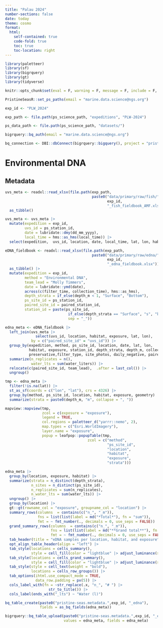 ```yaml
---
title: "Palau 2024"
number-sections: false
date: today
theme: cosmo
format: 
  html:
    self-contained: true
    code-fold: true
    toc: true
    toc-location: right
---
```


```r
library(paletteer)
library(sf)
library(bigrquery)
library(gt)
library(tidyverse)

knitr::opts_chunk$set(eval = F, warning = F, message = F, include = F, echo = F)

PristineSeasR::set_ps_paths(email = "marine.data.science@ngs.org")

exp_id <- "PLW_2024"

exp_path <- file.path(ps_science_path, "expeditions", "PLW-2024")

ps_data_path <- file.path(ps_science_path, "datasets/")

bigrquery::bq_auth(email = "marine.data.science@ngs.org")

bq_connection <- DBI::dbConnect(bigrquery::bigquery(), project = "pristine-seas")
```

# Environmental DNA

## Metadata

```r
uvs_meta <- readxl::read_xlsx(file.path(exp_path, 
                                        paste0("data/primary/raw/fish/",
                                               exp_id,
                                               "_fish_fieldbook_AMF.xlsx"))) |> 
  as_tibble()

uvs_meta <- uvs_meta |> 
  mutate(expedition = exp_id, 
         uvs_id = ps_station_id,
         date = lubridate::dmy(dd_mm_yyyy),
         local_time = hms::as_hms(local_time)) |> 
  select(expedition,  uvs_id, location, date, local_time, lat, lon, habitat, exposure, alternative_site_id, everything(), -dd_mm_yyyy, -sand_number, -sand_m, -ps_station_id, -team_lead)
```


```r
eDNA_fieldbook <- readxl::read_xlsx(file.path(exp_path, 
                                        paste0("data/primary/raw/edna/",
                                               exp_id,
                                               "_edna_fieldbook.xlsx"))) |> 
  as_tibble() |> 
  mutate(expedition = exp_id, 
         method = "Environmental DNA",
         team_lead = "Molly Timmers",
         date = lubridate::ymd(date),
         across(c(filter_time, collection_time), hms::as_hms),
         depth_strata = if_else(depth_m < 1, "Surface", "Bottom"),
         ps_site_id = ps_station_id,
         paired_site_id = paired_station_id,
         station_id = paste(ps_site_id, 
                             if_else(depth_strata == "Surface", "s", "b"),
                             sep = "_"))

edna_meta <- eDNA_fieldbook |> 
  left_join(uvs_meta |> 
              select(uvs_id, location, habitat, exposure, lat, lon), 
            by = c("paired_site_id" = "uvs_id")) |>
  group_by(expedition, method, ps_site_id, location, date, lat, lon,
           habitat, exposure, station_id, depth_strata, depth_m, collection_time, filter_time,
           preservative,filter_type, site_photos, daily_negative, paired_site_id, team_lead) |> 
  summarize(n_replicates = n(),
            water_lts = sum(water_liters)) |> 
  relocate(c(paired_site_id, team_lead),  .after = last_col()) |> 
  ungroup()
```

```r
tmp <- edna_meta |> 
  filter(!is.na(lat)) |> 
  st_as_sf(coords = c("lon", "lat"), crs = 4326) |> 
  group_by(method, ps_site_id, location, habitat, exposure, geometry) |> 
  summarize(strata = paste0(depth_m, "m", collapse = ", "))

mapview::mapview(tmp,
                 zcol = c(exposure = "exposure"), 
                 legend = TRUE,
                 col.regions = paletteer_d("yarrr::nemo", 2),
                 map.types = c("Esri.WorldImagery"),
                 layer.name = "exposure",
                 popup = leafpop::popupTable(tmp,
                                      zcol = c("method",
                                               "ps_site_id",
                                               "location",
                                               "habitat",
                                               "exposure",
                                               "strata")))
```

```r
edna_meta |> 
  group_by(location, exposure, habitat) |> 
  summarize(strata = n_distinct(depth_strata),
            n_sites = n_distinct(ps_site_id),
            n_replicates = sum(n_replicates),
            n_water_lts = sum(water_lts)) |> 
  ungroup() |> 
  group_by(location) |> 
  gt::gt(rowname_col = "exposure", groupname_col = "location") |> 
  summary_rows(columns  = contains(c("n_", "_m")),
               fns = list(list(label = md("*Total*"), fn = "sum")),
               fmt = ~ fmt_number(., decimals = 0, use_seps = FALSE)) |> 
  grand_summary_rows(columns  = contains(c("n_", "_m")),
                     fns = list(list(label = md("**Grand total**"), fn = "sum")),
                     fmt = ~ fmt_number(., decimals = 0, use_seps = FALSE)) |> 
  tab_header(title = "eDNA samples per location, habitat, and exposure") |>
  opt_align_table_header(align = "left") |> 
  tab_style(locations = cells_summary(),
            style = cell_fill(color = "lightblue" |> adjust_luminance(steps = +1))) |> 
  tab_style(locations = cells_grand_summary(),
            style = cell_fill(color = "lightblue" |> adjust_luminance(steps = +2))) |> 
  tab_style(style = cell_text(weight = "bold"),
            locations = cells_row_groups()) |> 
  tab_options(ihtml.use_compact_mode = TRUE,
              data_row.padding = px(5)) |> 
  cols_label_with(fn = ~str_replace(.x, "n_", "# ") |> 
                    str_to_title()) |> 
  cols_label(ends_with("_lts") ~ "Water (l)")
```

```r
bq_table_create(paste0("pristine-seas.metadata.",exp_id, "_edna"), 
                fields = as_bq_fields(edna_meta))

bigrquery::bq_table_upload(paste0("pristine-seas.metadata.",exp_id, "_edna"), 
                           values = edna_meta, fields = edna_meta)
```

